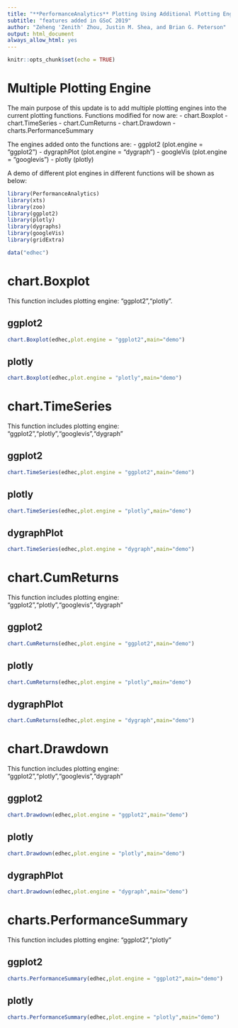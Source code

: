 ```yaml
---
title: "**PerformanceAnalytics** Plotting Using Additional Plotting Engines"
subtitle: "features added in GSoC 2019"
author: "Zeheng 'Zenith' Zhou, Justin M. Shea, and Brian G. Peterson"
output: html_document
always_allow_html: yes
---
```


```r
knitr::opts_chunk$set(echo = TRUE)
```

# Multiple Plotting Engine

The main purpose of this update is to add multiple plotting engines into the current plotting functions. Functions modified for now are:
- chart.Boxplot
- chart.TimeSeries
- chart.CumReturns
- chart.Drawdown
- charts.PerformanceSummary

The engines added onto the functions are:
- ggplot2 (plot.engine = "ggplot2")
- dygraphPlot (plot.engine  = "dygraph")
- googleVis (plot.engine = "googlevis")
- plotly (plotly)

A demo of different plot engines in different functions will be shown as below:

```r
library(PerformanceAnalytics)
library(xts)
library(zoo)
library(ggplot2)
library(plotly)
library(dygraphs)
library(googleVis)
library(gridExtra)

data("edhec")
```

# chart.Boxplot

This function includes plotting engine: "ggplot2","plotly".

## ggplot2
```r
chart.Boxplot(edhec,plot.engine = "ggplot2",main="demo")
```

## plotly
```r
chart.Boxplot(edhec,plot.engine = "plotly",main="demo")
```


# chart.TimeSeries

This function includes plotting engine: "ggplot2","plotly","googlevis","dygraph"

## ggplot2
```r
chart.TimeSeries(edhec,plot.engine = "ggplot2",main="demo")
```

## plotly
```r
chart.TimeSeries(edhec,plot.engine = "plotly",main="demo")
```

## dygraphPlot
```r
chart.TimeSeries(edhec,plot.engine = "dygraph",main="demo")
```


# chart.CumReturns

This function includes plotting engine: "ggplot2","plotly","googlevis","dygraph"

## ggplot2
```r
chart.CumReturns(edhec,plot.engine = "ggplot2",main="demo")
```

## plotly
```r
chart.CumReturns(edhec,plot.engine = "plotly",main="demo")
```

## dygraphPlot
```r
chart.CumReturns(edhec,plot.engine = "dygraph",main="demo")
```


# chart.Drawdown

This function includes plotting engine: "ggplot2","plotly","googlevis","dygraph"

## ggplot2
```r
chart.Drawdown(edhec,plot.engine = "ggplot2",main="demo")
```

## plotly
```r
chart.Drawdown(edhec,plot.engine = "plotly",main="demo")
```

## dygraphPlot
```r
chart.Drawdown(edhec,plot.engine = "dygraph",main="demo")
```


# charts.PerformanceSummary

This function includes plotting engine: "ggplot2","plotly"

## ggplot2
```r
charts.PerformanceSummary(edhec,plot.engine = "ggplot2",main="demo")
```

## plotly
```r
charts.PerformanceSummary(edhec,plot.engine = "plotly",main="demo")
```